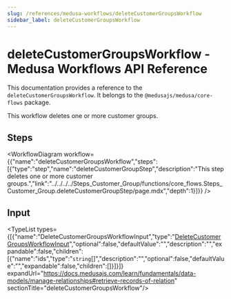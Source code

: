```yaml
---
slug: /references/medusa-workflows/deleteCustomerGroupsWorkflow
sidebar_label: deleteCustomerGroupsWorkflow
---
```



# deleteCustomerGroupsWorkflow - Medusa Workflows API Reference

This documentation provides a reference to the `deleteCustomerGroupsWorkflow`. It belongs to the `@medusajs/medusa/core-flows` package.

This workflow deletes one or more customer groups.

## Steps

<WorkflowDiagram workflow={{"name":"deleteCustomerGroupsWorkflow","steps":[{"type":"step","name":"deleteCustomerGroupStep","description":"This step deletes one or more customer groups.","link":"../../../../Steps_Customer_Group/functions/core_flows.Steps_Customer_Group.deleteCustomerGroupStep/page.mdx","depth":1}]}} />

## Input

<TypeList types={[{"name":"DeleteCustomerGroupsWorkflowInput","type":"[DeleteCustomerGroupsWorkflowInput](../../../../types/core_flows.DeleteCustomerGroupsWorkflowInput/page.mdx)","optional":false,"defaultValue":"","description":"","expandable":false,"children":[{"name":"ids","type":"`string`[]","description":"","optional":false,"defaultValue":"","expandable":false,"children":[]}]}]} expandUrl="https://docs.medusajs.com/learn/fundamentals/data-models/manage-relationships#retrieve-records-of-relation" sectionTitle="deleteCustomerGroupsWorkflow"/>
